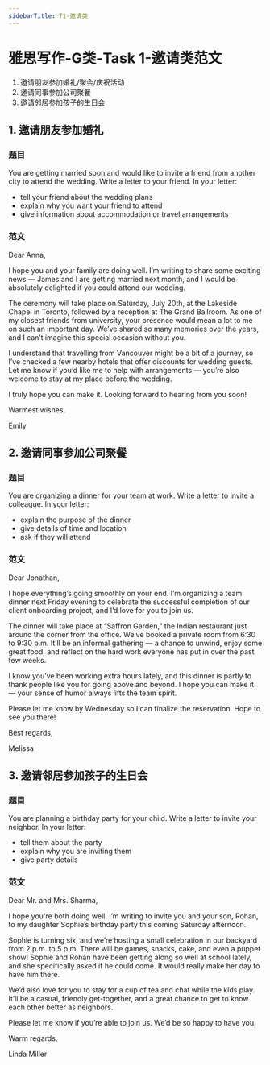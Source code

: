 ```yaml
---
sidebarTitle: T1-邀请类
---
```



# 雅思写作-G类-Task 1-邀请类范文

1. 邀请朋友参加婚礼/聚会/庆祝活动
2. 邀请同事参加公司聚餐
3. 邀请邻居参加孩子的生日会

## 1. 邀请朋友参加婚礼


### 题目

You are getting married soon and would like to invite a friend from another city to attend the wedding.
Write a letter to your friend. In your letter:

- tell your friend about the wedding plans
- explain why you want your friend to attend
- give information about accommodation or travel arrangements



### 范文
Dear Anna,

I hope you and your family are doing well. I’m writing to share some exciting news — James and I are getting married next month, and I would be absolutely delighted if you could attend our wedding.

The ceremony will take place on Saturday, July 20th, at the Lakeside Chapel in Toronto, followed by a reception at The Grand Ballroom. As one of my closest friends from university, your presence would mean a lot to me on such an important day. We’ve shared so many memories over the years, and I can’t imagine this special occasion without you.

I understand that travelling from Vancouver might be a bit of a journey, so I’ve checked a few nearby hotels that offer discounts for wedding guests. Let me know if you’d like me to help with arrangements — you’re also welcome to stay at my place before the wedding.

I truly hope you can make it. Looking forward to hearing from you soon!

Warmest wishes,

Emily

## 2. 邀请同事参加公司聚餐

### 题目
You are organizing a dinner for your team at work. Write a letter to invite a colleague. In your letter:

- explain the purpose of the dinner
- give details of time and location
- ask if they will attend



### 范文
Dear Jonathan,

I hope everything’s going smoothly on your end. I’m organizing a team dinner next Friday evening to celebrate the successful completion of our client onboarding project, and I’d love for you to join us.

The dinner will take place at “Saffron Garden,” the Indian restaurant just around the corner from the office. We’ve booked a private room from 6:30 to 9:30 p.m. It’ll be an informal gathering — a chance to unwind, enjoy some great food, and reflect on the hard work everyone has put in over the past few weeks.

I know you’ve been working extra hours lately, and this dinner is partly to thank people like you for going above and beyond. I hope you can make it — your sense of humor always lifts the team spirit.

Please let me know by Wednesday so I can finalize the reservation. Hope to see you there!

Best regards,

Melissa

## 3. 邀请邻居参加孩子的生日会
### 题目

You are planning a birthday party for your child. Write a letter to invite your neighbor. In your letter:

- tell them about the party
- explain why you are inviting them
- give party details



### 范文
Dear Mr. and Mrs. Sharma,

I hope you're both doing well. I’m writing to invite you and your son, Rohan, to my daughter Sophie’s birthday party this coming Saturday afternoon.

Sophie is turning six, and we’re hosting a small celebration in our backyard from 2 p.m. to 5 p.m. There will be games, snacks, cake, and even a puppet show! Sophie and Rohan have been getting along so well at school lately, and she specifically asked if he could come. It would really make her day to have him there.

We’d also love for you to stay for a cup of tea and chat while the kids play. It’ll be a casual, friendly get-together, and a great chance to get to know each other better as neighbors.

Please let me know if you’re able to join us. We’d be so happy to have you.

Warm regards,

Linda Miller

